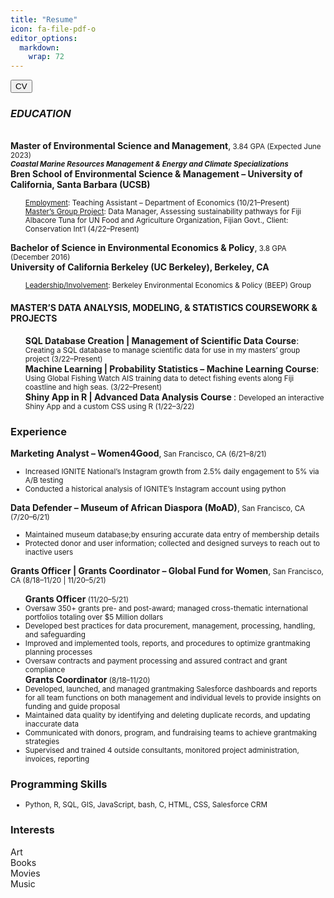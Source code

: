 ```yaml
---
title: "Resume"
icon: fa-file-pdf-o
editor_options: 
  markdown: 
    wrap: 72
---
```


<html>

<body>
<div class="resume">

<button onclick="Open()">CV</button>

```{=html}
<script>
        function Open() {
            window.open("Mathlouthi_Narjes_Resume.pdf", "_blank");
        }
    </script>
```


<div class="edu">
<h3><i class="fa fa-graduation-cap">EDUCATION</i></h3>

<br> **Master of Environmental Science and Management**,<small> 3.84 GPA (Expected June 2023)</small><br>
<small><em><b>Coastal Marine Resources Management & Energy and Climate
Specializations</b></small></em></ul><br>
<b>Bren School of Environmental Science & Management --
University of California, Santa Barbara (UCSB)</b><br>
<ul>
<u><small>Employment</u>:
Teaching Assistant -- Department of Economics (10/21--Present)</small><br>
<u><small>Master's Group Project</u>: Data Manager, Assessing sustainability
pathways for Fiji Albacore Tuna for UN Food and Agriculture
Organization, Fijian Govt., Client: Conservation Int'l (4/22--Present)</small></ul>
<div class="func">
<div class="work">
<b>Bachelor of Science in Environmental Economics & Policy</b>,<small> 3.8 GPA (December 2016)</small><br>
**University of California Berkeley (UC Berkeley),
Berkeley, CA**<br></small> 
<ul>
<u><small>Leadership/Involvement</u>: Berkeley Environmental Economics
& Policy (BEEP) Group </small></ul>
<h4>
MASTER'S DATA ANALYSIS, MODELING, & STATISTICS COURSEWORK & PROJECTS
</h4>
<ul>
**SQL Database Creation \| Management of Scientific Data Course**:
<small>Creating a SQL database to manage scientific data for use in my masters'
group project (3/22--Present)</small><br>
**Machine Learning \| Probability Statistics -- Machine Learning
Course**:<small> Using Global Fishing Watch AIS training data to detect fishing
events along Fiji coastline and high seas. (3/22--Present)</small> <br>
<b>Shiny App in R | Advanced Data Analysis Course </b>: <small>Developed an interactive Shiny App and a custom CSS using R (1/22–3/22)</small></ul>

<div class="func">
<div class="work">
<h3><i class="fa fa-briefcase"></i>Experience</h3>
<b>Marketing Analyst – Women4Good</b>,<small> San Francisco, CA (6/21–8/21)</small><ul>
<small><li>Increased IGNITE National’s Instagram growth from 2.5% daily engagement to 5% via A/B testing</li></small>
<small><li>Conducted a historical analysis of IGNITE’s Instagram account using python</li></small></ul>
<b>Data Defender – Museum of African Diaspora (MoAD)</b>,<small> San Francisco, CA (7/20–6/21) </small><ul>
<small><li>Maintained museum database;by ensuring accurate data entry of membership details</li></small>
<small><li>Protected donor and user information; collected and designed surveys to reach out to inactive users</li></small></ul>
<b>Grants Officer | Grants Coordinator – Global Fund for Women</b>,<small> San Francisco, CA (8/18–11/20 | 11/20–5/21)</small><br><ul>
<b>Grants Officer</b><small> (11/20–5/21)</small>
<small><li>Oversaw 350+ grants pre- and post-award; managed cross-thematic international portfolios totaling over $5 Million dollars</li></small>
<small><li>Developed best practices for data procurement, management, processing, handling, and safeguarding</li></small>
<small><li>Improved and implemented tools, reports, and procedures to optimize grantmaking planning processes</li></small>
<small><li>Oversaw contracts and payment processing and assured contract and grant compliance</li></small>
<b>Grants Coordinator</b><small> (8/18–11/20)</small>
<small><li>Developed, launched, and managed grantmaking Salesforce dashboards and reports for all team functions
on both management and individual levels to provide insights on funding and guide proposal</li></small>
<small><li>Maintained data quality by identifying and deleting duplicate records, and updating inaccurate data</li></small>
<small><li>Communicated with donors, program, and fundraising teams to achieve grantmaking strategies</li></small>
<small><li>Supervised and trained 4 outside consultants, monitored project administration, invoices, reporting</li></small></ul>


<div class="skills-prog">
<h3><i class="fas fa-code"></i>Programming Skills</h3>
<ul>
<small>
<li>
Python,
R,
SQL,
GIS,
JavaScript,
bash,
C,
HTML,
CSS,
Salesforce CRM</li></small></ul>
<div class="interests">
<h3><i class="fas fa-star"></i>Interests</h3>
<div class="interests-items">
<div class="art"><i class="fas fa-palette"></i><span>Art</span></div>
<div class="art"><i class="fas fa-book"></i><span>Books</span></div>
<div class="movies"><i class="fas fa-film"></i><span>Movies</span></div>
<div class="music"><i class="fas fa-headphones"></i><span>Music</span></div> <br>

</body>

</html>
